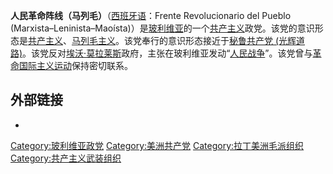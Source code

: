 '''人民革命阵线（马列毛）'''（[[西班牙语|西班牙语]]：Frente Revolucionario del Pueblo (Marxista–Leninista–Maoísta)）是[[玻利维亚|玻利维亚]]的一个[[共产主义|共产主义]]政党。该党的意识形态是[[共产主义|共产主义]]、[[马列毛主义|马列毛主义]]。该党奉行的意识形态接近于[[秘鲁共产党_(光辉道路)|秘鲁共产党 (光辉道路)]]。该党反对[[埃沃·莫拉莱斯|埃沃·莫拉莱斯]]政府，主张在玻利维亚发动“[[人民战争|人民战争]]”。该党曾与[[革命国际主义运动|革命国际主义运动]]保持密切联系。

==外部链接==
* {{official}}
[[Category:玻利维亚政党|Category:玻利维亚政党]]
[[Category:美洲共产党|Category:美洲共产党]]
[[Category:拉丁美洲毛派组织|Category:拉丁美洲毛派组织]]
[[Category:共产主义武装组织|Category:共产主义武装组织]]